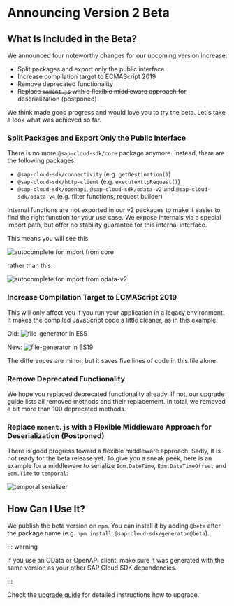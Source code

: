 # Announcing Version 2 Beta

## What Is Included in the Beta?

We announced four noteworthy changes for our upcoming version increase:
- Split packages and export only the public interface
- Increase compilation target to ECMAScript 2019
- Remove deprecated functionality
- ~~Replace `moment.js` with a flexible middleware approach for deserialization~~ (postponed)

We think made good progress and would love you to try the beta.
Let's take a look what was achieved so far.

### Split Packages and Export Only the Public Interface

There is no more `@sap-cloud-sdk/core` package anymore.
Instead, there are the following packages:
- `@sap-cloud-sdk/connectivity` (e.g. `getDestination()`)
- `@sap-cloud-sdk/http-client` (e.g. `executeHttpRequest()`)
- `@sap-cloud-sdk/openapi`, `@sap-cloud-sdk/odata-v2` and `@sap-cloud-sdk/odata-v4` (e.g. filter functions, request builder)

Internal functions are not exported in our v2 packages to make it easier to find the right function for your use case.
We expose internals via a special import path, but offer no stability guarantee for this internal interface.

This means you will see this:

![autocomplete for import from core](img/imports-in-v2.png)

rather than this:

![autocomplete for import from odata-v2](img/imports-in-v1.png)

### Increase Compilation Target to ECMAScript 2019

This will only affect you if you run your application in a legacy environment.
It makes the compiled JavaScript code a little cleaner, as in this example.

Old:
![file-generator in ES5](img/es5.png)

New:
![file-generator in ES19](img/ecma2019.png)

The differences are minor, but it saves five lines of code in this file alone.

### Remove Deprecated Functionality

We hope you replaced deprecated functionality already.
If not, our upgrade guide lists all removed methods and their replacement.
In total, we removed a bit more than 100 deprecated methods.

### Replace `moment.js` with a Flexible Middleware Approach for Deserialization (Postponed)

There is good progress toward a flexible middleware approach.
Sadly, it is not ready for the beta release yet.
To give you a sneak peek, here is an example for a middleware to serialize `Edm.DateTime`, `Edm.DateTimeOffset` and `Edm.Time` to `temporal`:

![temporal serializer](img/temporal.png)

## How Can I Use It?

We publish the beta version on `npm`.
You can install it by adding `@beta` after the package name (e.g. `npm install @sap-cloud-sdk/generator@beta`).

::: warning

If you use an OData or OpenAPI client, make sure it was generated with the same version as your other SAP Cloud SDK dependencies.

:::

Check the [upgrade guide](./guides/upgrade-to-version-2.mdx) for detailed instructions how to upgrade.
